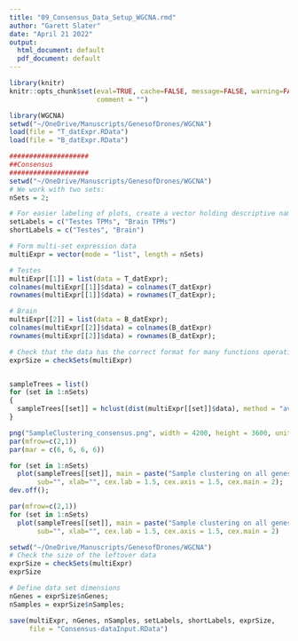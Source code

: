 ```yaml
---
title: "09_Consensus_Data_Setup_WGCNA.rmd"
author: "Garett Slater"
date: "April 21 2022"
output:
  html_document: default
  pdf_document: default
---
```


```r
library(knitr)
knitr::opts_chunk$set(eval=TRUE, cache=FALSE, message=FALSE, warning=FALSE, 
                      comment = "")
```


```r
library(WGCNA)
setwd("~/OneDrive/Manuscripts/GenesofDrones/WGCNA")
load(file = "T_datExpr.RData")
load(file = "B_datExpr.RData")
```


```r
####################
##Consensus
####################
setwd("~/OneDrive/Manuscripts/GenesofDrones/WGCNA")
# We work with two sets:
nSets = 2;

# For easier labeling of plots, create a vector holding descriptive names of the two sets.
setLabels = c("Testes TPMs", "Brain TPMs")
shortLabels = c("Testes", "Brain")

# Form multi-set expression data
multiExpr = vector(mode = "list", length = nSets)

# Testes
multiExpr[[1]] = list(data = T_datExpr);
colnames(multiExpr[[1]]$data) = colnames(T_datExpr)
rownames(multiExpr[[1]]$data) = rownames(T_datExpr);

# Brain
multiExpr[[2]] = list(data = B_datExpr);
colnames(multiExpr[[2]]$data) = colnames(B_datExpr)
rownames(multiExpr[[2]]$data) = rownames(B_datExpr);

# Check that the data has the correct format for many functions operating on multiple sets:
exprSize = checkSets(multiExpr)


sampleTrees = list()
for (set in 1:nSets)
{
  sampleTrees[[set]] = hclust(dist(multiExpr[[set]]$data), method = "average")
}

png("SampleClustering_consensus.png", width = 4200, height = 3600, units = "px", pointsize = 22, bg = "white");
par(mfrow=c(2,1))
par(mar = c(6, 6, 6, 6))

for (set in 1:nSets)
  plot(sampleTrees[[set]], main = paste("Sample clustering on all genes in", setLabels[set]),
       sub="", xlab="", cex.lab = 1.5, cex.axis = 1.5, cex.main = 2);
dev.off();

par(mfrow=c(2,1))
for (set in 1:nSets)
  plot(sampleTrees[[set]], main = paste("Sample clustering on all genes in", setLabels[set]),
       sub="", xlab="", cex.lab = 1.5, cex.axis = 1.5, cex.main = 2)


```

```r
setwd("~/OneDrive/Manuscripts/GenesofDrones/WGCNA")
# Check the size of the leftover data
exprSize = checkSets(multiExpr)
exprSize

# Define data set dimensions
nGenes = exprSize$nGenes;
nSamples = exprSize$nSamples;

save(multiExpr, nGenes, nSamples, setLabels, shortLabels, exprSize, 
     file = "Consensus-dataInput.RData")
```
     
     
     
